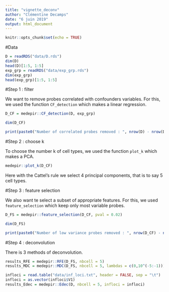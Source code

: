 ```yaml
---
title: "vignette_deconv"
author: "Clémentine Decamps"
date: "6 juin 2019"
output: html_document
---
```


```r
knitr::opts_chunk$set(echo = TRUE)
```



#Data


```r
D = readRDS("data/D.rds")
dim(D)
head(D)[1:5, 1:5]
exp_grp = readRDS("data/exp_grp.rds")
dim(exp_grp)
head(exp_grp)[1:5, 1:5]
```


#Step 1 : filter 

We want to remove probes correlated with confounders variables. For this, we used the function `CF_detection` which makes a linear regression.

```r
D_CF = medepir::CF_detection(D, exp_grp)

dim(D_CF)

print(paste0("Number of correlated probes removed : ", nrow(D) - nrow(D_CF)))
```

#Step 2 : choose k 

To choose the number k of cell types, we used the function `plot_k` which makes a PCA.

```r
medepir::plot_k(D_CF)  
```
Here with the Cattel's rule we select 4 principal components, that is to say 5 cell types.

#Step 3 : feature selection 

We also want te select a subset of appropriate features. For this, we used `feature_selection` which keep only most variable probes.

```r
D_FS = medepir::feature_selection(D_CF, pval = 0.02)

dim(D_FS)

print(paste0("Number of low variance probes removed : ", nrow(D_CF) - nrow(D_FS)))
```

#Step 4 : deconvolution

There is 3 methods of deconvolution.

```r
results_RFE = medepir::RFE(D_FS, nbcell = 5)
results_MDC = medepir::MDC(D_FS, nbcell = 5, lambdas = c(0,10^(-5:-1)))

infloci = read.table("data/inf_loci.txt", header = FALSE, sep = "\t")
infloci = as.vector(infloci$V1)
results_Edec = medepir::Edec(D, nbcell = 5, infloci = infloci)
```
